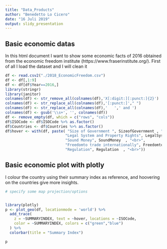 ```yaml
---
title: "Data_Products"
author: "Benedetto Lo Cicero"
date: "16 Juli 2019"
output: slidy_presentation
---
```


## Basic economic datas

In this html document I want to show some economic facts of 2016 obtained from the economic freedom institute (https://www.fraserinstitute.org/).
First of all I load the dataset and I will clean it

```r
df <- read.csv2("./2018_EconomicFreedom.csv")
df <- df[,1:9]
df <- df[df$Year==2016,]
library(stringr)
library(janitor)
colnames(df) <- str_remove_all(colnames(df),'X[:digit:][:punct:]{2}')
colnames(df) <- str_replace_all(colnames(df),'[:punct:]'," ")
colnames(df) <- str_replace_all(colnames(df),'   ',' and ')
colnames(df) <- gsub('\\s+', '', colnames(df))
df <- remove_empty(df, which = c("rows", "cols"))
df$ISOCode <- df$ISOCode %>% as.factor()
df$Countries <- df$Countries %>% as.factor()
df$hover <- with(df, paste( "Size of Government ", SizeofGovernment , "<br>",
                           "Legal System and Property Rights", LegalSystemandPropertyRights , "<br>", 
                           "Sound Money", SoundMoney  , "<br>",
                           "Freedomto trade internationally", Freedomtotradeinternationally  , "<br>",
                           "Regulation", Regulation  , "<br>"))
```

## Basic economic plot with plotly

I colour the country using their summary index as reference, and hoovering on the countries give more insights.

```r
# specify some map projection/options


library(plotly)
p <- plot_geo(df, locationmode = 'world') %>% 
  add_trace(
    z = ~SUMMARYINDEX, text = ~hover, locations = ~ISOCode,
    color = ~SUMMARYINDEX, colors = c("green","blue") 
  ) %>%
  colorbar(title = "Summary Index")

p

```
